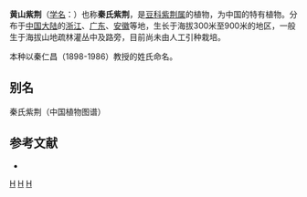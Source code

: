 {{Speciesbox
| image = Cercischingii.jpg
| image caption = 黄山紫荆
| genus = Cercis
| species = chingii
| authority = [[陈焕镛|Chun]], 1927
}}

'''黄山紫荆'''（[[学名|学名]]：{{lang|la|''Cercis chingii''}}）也称'''秦氏紫荆'''，是[[豆科|豆科]][[紫荆属|紫荆属]]的植物，为中国的特有植物。分布于[[中国大陆|中国大陆]]的[[浙江|浙江]]、[[广东|广东]]、[[安徽|安徽]]等地，生长于海拔300米至900米的地区，一般生于海拔山地疏林灌丛中及路旁，目前尚未由人工引种栽培。

本种以秦仁昌（1898-1986）教授的姓氏命名。

== 别名 ==
秦氏紫荆（中国植物图谱）

== 参考文献 ==
<div class="references-small">
* {{cite web| url =http://www.bioinfo.cn/db05/KmzwSpecies.php?action=view&id=3118| title =黄山紫荆| work =《中国高等植物数据库全库》| publisher =中国科学院微生物研究所| author =昆明植物研究所| accessdate =2009-02-23| deadurl =yes| archiveurl =https://web.archive.org/web/20160305053258/http://www.bioinfo.cn/db05/KmzwSpecies.php?action=view&id=3118| archivedate =2016-03-05}}
</div>
{{Taxonbar|from=Q11177405}}

[[Category:紫荆属|H]]
[[Category:中国特有植物|H]]
[[Category:1927年描述的植物|H]]


{{植物小作品}}